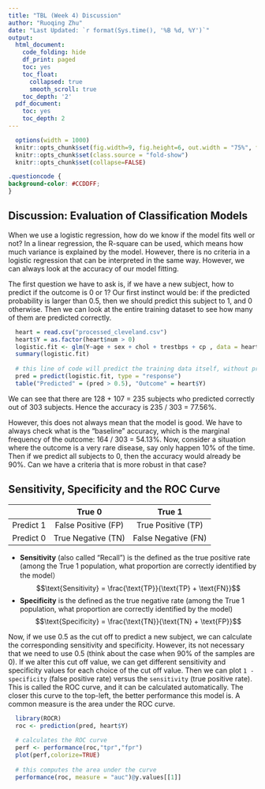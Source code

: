 ```yaml
---
title: "TBL (Week 4) Discussion"
author: "Ruoqing Zhu"
date: "Last Updated: `r format(Sys.time(), '%B %d, %Y')`"
output:
  html_document:
    code_folding: hide
    df_print: paged
    toc: yes
    toc_float:
      collapsed: true
      smooth_scroll: true
    toc_depth: '2'
  pdf_document:
    toc: yes
    toc_depth: 2
---
```


```r
  options(width = 1000)
  knitr::opts_chunk$set(fig.width=9, fig.height=6, out.width = "75%", fig.align = 'center')
  knitr::opts_chunk$set(class.source = "fold-show")
  knitr::opts_chunk$set(collapse=FALSE)
```
```css
.questioncode {
background-color: #CCDDFF;
}
```

## Discussion: Evaluation of Classification Models

When we use a logistic regression, how do we know if the model fits well or not? In a linear regression, the R-square can be used, which means how much variance is explained by the model. However, there is no criteria in a logistic regression that can be interpreted in the same way. However, we can always look at the accuracy of our model fitting. 

The first question we have to ask is, if we have a new subject, how to predict if the outcome is 0 or 1? Our first instinct would be: if the predicted probability is larger than 0.5, then we should predict this subject to 1, and 0 otherwise. Then we can look at the entire training dataset to see how many of them are predicted correctly. 

```r
  heart = read.csv("processed_cleveland.csv")
  heart$Y = as.factor(heart$num > 0)
  logistic.fit <- glm(Y~age + sex + chol + trestbps + cp , data = heart, family = binomial)
  summary(logistic.fit)
  
  # this line of code will predict the training data itself, without providing additional data
  pred = predict(logistic.fit, type = "response")
  table("Predicted" = (pred > 0.5), "Outcome" = heart$Y)
```
We can see that there are 128 + 107 = 235 subjects who predicted correctly out of 303 subjects. Hence the accuracy is 235 / 303 = 77.56%.

However, this does not always mean that the model is good. We have to always check what is the "baseline" accuracy, which is the marginal frequency of the outcome: 164 / 303 = 54.13%. Now, consider a situation where the outcome is a very rare disease, say only happen 10% of the time. Then if we predict all subjects to 0, then the accuracy would already be 90%. Can we have a criteria that is more robust in that case? 

## Sensitivity, Specificity and the ROC Curve

$\quad$       | True 0 | True 1 
-----: | :----: | :----: 
Predict 1 | False Positive (FP) | True Positive (TP)
Predict 0 | True Negative (TN) | False Negative (FN)

  * __Sensitivity__ (also called “Recall”) is the defined as the true positive rate (among the True 1 population, what proportion are correctly identified by the model）
  $$\text{Sensitivity} = \frac{\text{TP}}{\text{TP} + \text{FN}}$$
  * __Specificity__ is the defined as the true negative rate (among the True 1 population, what proportion are correctly identified by the model)
  $$\text{Specificity} = \frac{\text{TN}}{\text{TN} + \text{FP}}$$

Now, if we use 0.5 as the cut off to predict a new subject, we can calculate the corresponding sensitivity and specificity. However, its not necessary that we need to use 0.5 (think about the case when 90% of the samples are 0). If we alter this cut off value, we can get different sensitivity and specificity values for each choice of the cut off value. Then we can plot `1 - specificity` (false positive rate) versus the `sensitivity` (true positive rate). This is called the ROC curve, and it can be calculated automatically. The closer this curve to the top-left, the better performance this model is. A common measure is the area under the ROC curve. 

```r
  library(ROCR)
  roc <- prediction(pred, heart$Y)
  
  # calculates the ROC curve
  perf <- performance(roc,"tpr","fpr")
  plot(perf,colorize=TRUE)
  
  # this computes the area under the curve
  performance(roc, measure = "auc")@y.values[[1]]
```








